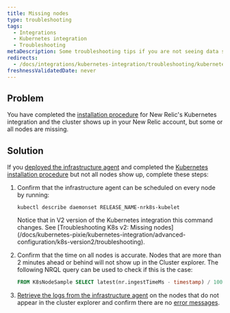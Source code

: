 ```yaml
---
title: Missing nodes
type: troubleshooting
tags:
  - Integrations
  - Kubernetes integration
  - Troubleshooting
metaDescription: Some troubleshooting tips if you are not seeing data show up for your New Relic's Kubernetes integration.
redirects:
  - /docs/integrations/kubernetes-integration/troubleshooting/kubernetes-integration-troubleshooting-missing-nodes
freshnessValidatedDate: never
---
```


## Problem

You have completed the [installation procedure](/install/kubernetes/) for New Relic's Kubernetes integration and the cluster shows up in your New Relic account, but some or all nodes are missing.

## Solution

If you [deployed the infrastructure agent](#install) and completed the [Kubernetes installation procedure](/install/kubernetes/) but not all nodes show up, complete these steps:

1. Confirm that the infrastructure agent can be scheduled on every node by running:

    ```shell
    kubectl describe daemonset RELEASE_NAME-nrk8s-kubelet
    ```

    <Callout variant="caution">
        Notice that in V2 version of the Kubernetes integration this command changes. See [Troubleshooting K8s v2: Missing nodes](/docs/kubernetes-pixie/kubernetes-integration/advanced-configuration/k8s-version2/troubleshooting).
    </Callout>

2. Confirm that the time on all nodes is accurate. Nodes that are more than 2 minutes ahead or behind will not show up in the Cluster explorer. The following NRQL query can be used to check if this is the case:

    ```sql
    FROM K8sNodeSample SELECT latest(nr.ingestTimeMs - timestamp) / 1000 AS 'Clock offset seconds' FACET nodeName LIMIT max SINCE 1 DAY AGO
    ```

3. [Retrieve the logs from the infrastructure agent](/docs/kubernetes-pixie/kubernetes-integration/advanced-configuration/get-logs-version/) on the nodes that do not appear in the cluster explorer and confirm there are no [error messages](/docs/integrations/host-integrations/troubleshooting/kubernetes-integration-troubleshooting-error-messages).
